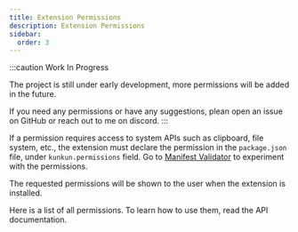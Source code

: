 ```yaml
---
title: Extension Permissions
description: Extension Permissions
sidebar:
  order: 3
---
```


:::caution
Work In Progress

The project is still under early development, more permissions will be added in the future.

If you need any permissions or have any suggestions, plean open an issue on GitHub or reach out to me on discord. 
:::

If a permission requires access to system APIs such as clipboard, file system, etc.,
the extension must declare the permission in the `package.json` file, under `kunkun.permissions` field.
Go to [Manifest Validator](/developer/manifest) to experiment with the permissions.

The requested permissions will be shown to the user when the extension is installed.

Here is a list of all permissions. To learn how to use them, read the API documentation.


<PermissionExplanation />
